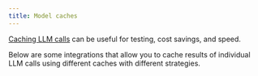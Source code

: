 ```yaml
---
title: Model caches
---
```


[Caching LLM calls](/oss/python/how-to/chat_model_caching) can be useful for testing, cost savings, and speed.

Below are some integrations that allow you to cache results of individual LLM calls using different caches with different strategies.

<IndexTable />
